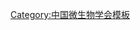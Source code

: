 {{Navbox
| name   = 中国微生物学会第十届理事会
| title  = [[中国微生物学会]]第十届理事会
| above  = 2011年10月－2016年10月
| bodyclass = hlist
| group1 = 名誉理事长
| list1  = [[赵国屏]]
| group2 = 理事长
| list2  = [[邓子新]]
| group3 = 副理事长
| list3  = 
* [[黄力|黄　力]]
* [[曲音波]]
* [[陈焕春]]
* [[张先恩]]
* [[盛军|盛　军]]
* [[邵一鸣]]
* [[徐志凯]]
* [[杨瑞馥]]
| group4 = 常务理事
| list4  = 
* [[蔡永峰]]
* [[陈焕春]]
* [[陈向东]]
* [[程池|程　池]]
* [[邓子新]]
* [[东秀珠]]
* [[范泉水]]
* [[冯忠武]]
* [[谷海瀛]]
* [[郭俊 (生物学家)|郭　俊]]
* [[胡福泉]]
* [[黄力|黄　力]]
* [[黄日波]]
* [[姜瑞波]]
* [[焦炳华]]
* [[金城|金　城]]
* [[李俊|李　俊]]
* [[李莉|李　莉]]
* [[李若瑜]]
* [[李顺鹏]]
* [[李越中]]
* [[刘文军]]
* [[倪健|倪　健]]
* [[曲音波]]
* [[邵一鸣]]
* [[盛军|盛　军]]
* [[覃重军]]
* [[谭华荣]]
* [[王磊|王　磊]]
* [[王军志]]
* [[夏立秋]]
* [[肖昌松]]
* [[肖亚中]]
* [[徐建国 (医学微生物学家)|徐建国]]
* [[徐志凯]]
* [[杨瑞馥]]
* [[姚咏明]]
* [[张霆|张　霆]]
* [[张林|张　林]]
* [[张先恩]]
* [[赵国屏]]
* [[赵国强]]
* [[庄英萍]]
| group5 = 秘书长
| list5  = [[东秀珠]]
| group6 = 副秘书长
| list6  = 
* [[肖昌松]]（常务）
* [[张霆|张　霆]]
| group7 = 顾问
| list7  =
* [[陈文新]]
* [[程光胜]]
* [[方荣祥]]
* [[黎高翔]]
* [[李季伦]]
* [[刘秀梅]]
* [[闻玉梅]]
* [[杨胜利]]
* [[曾毅 (病毒学家)|曾　毅]]
* [[郑儒永]]
* [[朱宝泉]]
* [[朱关福]]
}}<noinclude>
{{collapsible option}}
[[Category:中国微生物学会模板]]
</noinclude>